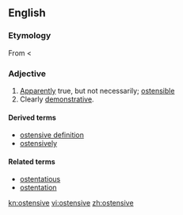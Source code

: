 ==English==

===Etymology===
From {{etyl|fr|en}} {{term|ostensif|lang=fr}} < {{etyl|ML.|en}} {{term|ostensivus|lang=la}}

===Adjective===
{{en-adj}}

# [[apparently|Apparently]] true, but not necessarily; [[ostensible]]
# Clearly [[demonstrative]].

====Derived terms====
* [[ostensive definition]]
* [[ostensively]]

====Related terms====
* [[ostentatious]]
* [[ostentation]]

[[kn:ostensive]]
[[vi:ostensive]]
[[zh:ostensive]]